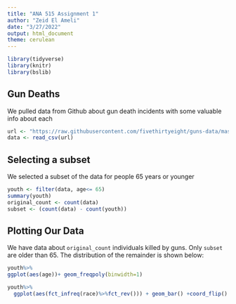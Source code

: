 ---
title: "ANA 515 Assignment 1"
author: "Zeid El Ameli"
date: "3/27/2022"
output: html_document
theme: cerulean
---

```{r setup, include=FALSE}
library(tidyverse)
library(knitr)
library(bslib)
```

## Gun Deaths
We pulled data from Github about gun death incidents with some valuable info about each

```{r data, include = FALSE}
url <- "https://raw.githubusercontent.com/fivethirtyeight/guns-data/master/full_data.csv"
data <- read_csv(url)
```

## Selecting a subset

We selected a subset of the data for people 65 years or younger



```{r ,include = FALSE, results = "hide"}
youth <- filter(data, age<= 65)
summary(youth)
original_count <- count(data)
subset <- (count(data) - count(youth))
```

## Plotting Our Data
We have data about `original_count` individuals killed by guns. Only `subset` are older than 65. The distribution of the remainder is shown below:

```{r youth-dist, echo = FALSE}
youth%>%
ggplot(aes(age))+ geom_freqpoly(binwidth=1)  

```
```{r race-dist, echo = FALSE}
youth%>%
  ggplot(aes(fct_infreq(race)%>%fct_rev())) + geom_bar() +coord_flip() + labs(x="Victim Race")
```
